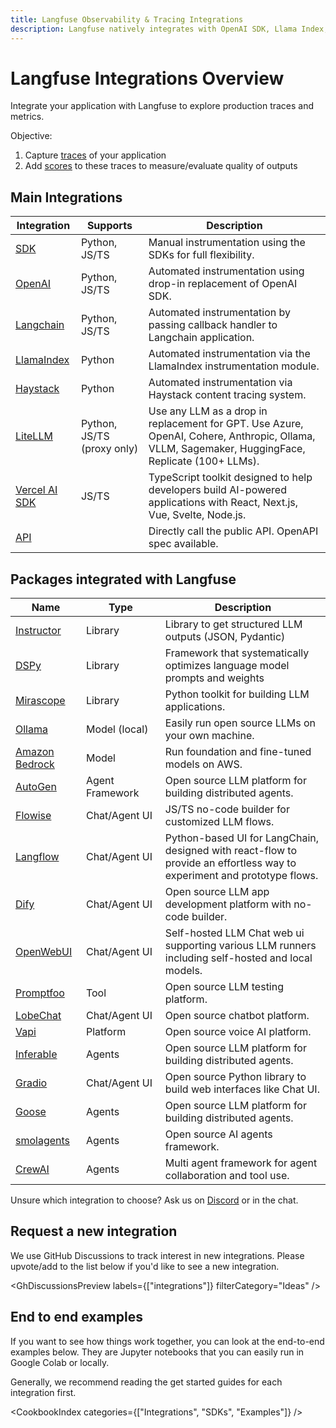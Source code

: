 ```yaml
---
title: Langfuse Observability & Tracing Integrations
description: Langfuse natively integrates with OpenAI SDK, Llama Index, Langchain (Python&JS), Vercel AI SDK, Haystack, Dify Flowise, LiteLLM and Langflow
---
```


# Langfuse Integrations Overview

Integrate your application with Langfuse to explore production traces and metrics.

Objective:

1. Capture [traces](/docs/tracing) of your application
2. Add [scores](/docs/scores) to these traces to measure/evaluate quality of outputs

## Main Integrations

| Integration                                              | Supports                   | Description                                                                                                                                      |
| -------------------------------------------------------- | -------------------------- | ------------------------------------------------------------------------------------------------------------------------------------------------ |
| [SDK](/docs/sdk)                                         | Python, JS/TS              | Manual instrumentation using the SDKs for full flexibility.                                                                                      |
| [OpenAI](/docs/integrations/openai)                      | Python, JS/TS              | Automated instrumentation using drop-in replacement of OpenAI SDK.                                                                               |
| [Langchain](/docs/integrations/langchain)                | Python, JS/TS              | Automated instrumentation by passing callback handler to Langchain application.                                                                  |
| [LlamaIndex](/docs/integrations/llama-index/get-started) | Python                     | Automated instrumentation via the LlamaIndex instrumentation module.                                                                                        |
| [Haystack](/docs/integrations/haystack)                  | Python                     | Automated instrumentation via Haystack content tracing system.                                                                                   |
| [LiteLLM](/docs/integrations/litellm)                    | Python, JS/TS (proxy only) | Use any LLM as a drop in replacement for GPT. Use Azure, OpenAI, Cohere, Anthropic, Ollama, VLLM, Sagemaker, HuggingFace, Replicate (100+ LLMs). |
| [Vercel AI SDK](/docs/integrations/vercel-ai-sdk)        | JS/TS                      | TypeScript toolkit designed to help developers build AI-powered applications with React, Next.js, Vue, Svelte, Node.js.                          |
| [API](/docs/api)                                         |                            | Directly call the public API. OpenAPI spec available.                                                                                            |

## Packages integrated with Langfuse

| Name                                                | Type               | Description                                                                                                             |
| --------------------------------------------------- | ------------------ | ----------------------------------------------------------------------------------------------------------------------- |
| [Instructor](/docs/integrations/instructor)         | Library            | Library to get structured LLM outputs (JSON, Pydantic)                                                                  |
| [DSPy](/docs/integrations/dspy)                     | Library            | Framework that systematically optimizes language model prompts and weights                                              |
| [Mirascope](/docs/integrations/mirascope)           | Library            | Python toolkit for building LLM applications.                                                                           |
| [Ollama](/docs/integrations/ollama)                 | Model (local)      | Easily run open source LLMs on your own machine.                                                                        |
| [Amazon Bedrock](/docs/integrations/amazon-bedrock) | Model              | Run foundation and fine-tuned models on AWS.                                                                            |
| [AutoGen](/docs/integrations/autogen)               | Agent Framework    | Open source LLM platform for building distributed agents.                                                               |
| [Flowise](/docs/integrations/flowise)               | Chat/Agent&nbsp;UI | JS/TS no-code builder for customized LLM flows.                                                                         |
| [Langflow](/docs/integrations/langflow)             | Chat/Agent&nbsp;UI | Python-based UI for LangChain, designed with react-flow to provide an effortless way to experiment and prototype flows. |
| [Dify](/docs/integrations/dify)                     | Chat/Agent&nbsp;UI | Open source LLM app development platform with no-code builder.                                                          |
| [OpenWebUI](/docs/integrations/openwebui)           | Chat/Agent&nbsp;UI | Self-hosted LLM Chat web ui supporting various LLM runners including self-hosted and local models.                      |
| [Promptfoo](/docs/integrations/promptfoo)           | Tool               | Open source LLM testing platform.                                                                                       |
| [LobeChat](/docs/integrations/lobechat)             | Chat/Agent&nbsp;UI | Open source chatbot platform.                                                                                           |
| [Vapi](/docs/integrations/vapi)                     | Platform           | Open source voice AI platform.                                                                                          |
| [Inferable](/docs/integrations/other/inferable)     | Agents             | Open source LLM platform for building distributed agents.                                                               |
| [Gradio](/docs/integrations/other/gradio)           | Chat/Agent&nbsp;UI | Open source Python library to build web interfaces like Chat UI.                                                        |
| [Goose](/docs/integrations/goose)                   | Agents             | Open source LLM platform for building distributed agents.                                                               |
| [smolagents](/docs/integrations/smolagents)         | Agents             | Open source AI agents framework.                                                                                           |
| [CrewAI](/docs/integrations/crewai)                 | Agents             | Multi agent framework for agent collaboration and tool use.                                                                                           |

Unsure which integration to choose? Ask us on [Discord](/discord) or in the chat.


<GitHubStarCTA />

## Request a new integration

We use GitHub Discussions to track interest in new integrations. Please upvote/add to the list below if you'd like to see a new integration.


<GhDiscussionsPreview labels={["integrations"]} filterCategory="Ideas" />

## End to end examples

If you want to see how things work together, you can look at the end-to-end examples below. They are Jupyter notebooks that you can easily run in Google Colab or locally.

<Callout type="info">
  Generally, we recommend reading the get started guides for each integration
  first.
</Callout>


<CookbookIndex categories={["Integrations", "SDKs", "Examples"]} />
